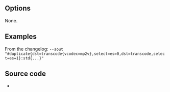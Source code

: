 {{Module|name=stream_out_duplicate|type=Stream output|first_version=1.1.0|description=Duplicate stream output|sc=duplicate|sc2=dup}}

== Options ==
None.
{{Clear}}

== Examples ==
From the changelog: <code class="nowrap">--sout "#duplicate{dst=transcode{vcodec=mp2v},select=es=0,dst=transcode,select=es=1}:std{...}"</code>

== Source code ==
* {{VLCSourceFile|modules/stream_out/duplicate.c}}

{{Documentation}}